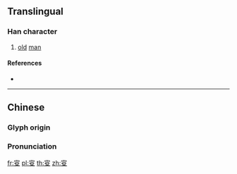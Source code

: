{{also|叟}}
==Translingual==

===Han character===
{{Han char|rn=29|rad=又|as=07|sn=9|four=|canj=JFE|ids=⿳宀火又}}

# [[old]] [[man]]

====References====
* {{Han ref|kx=0166.130|dkj=03167|dj=0378.070|hdz=10398.030|uh=53DC|ud=21468}}

----

==Chinese==
{{zh-forms}}

===Glyph origin===
{{Han etym}}

===Pronunciation===
{{zh-pron
|m=sǒu
|c=
|mc=y
|oc=y
|ma=
|cat=n
}}

[[fr:叜]]
[[pl:叜]]
[[th:叜]]
[[zh:叜]]